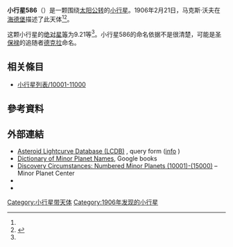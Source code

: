 {{Infobox planet
 | minorplanet     = yes
 | name            = 586 Thekla
 | background      = #D6D6D6
 | image = 
 | image_size      = 
 | caption         =
 | discovery_ref   =  <ref name="MPC-object" />
 | discoverer      = [[马克斯·沃夫|马克斯·沃夫]]
 | discovery_site  = [[海德堡|海德堡]]
 | discovered      = 1906年2月21日
 | mpc_name        = 586 Thekla
 | alt_names       = 586 Thekla
 | pronounced      = 
 | named_after     = <ref name="MPC-object" />
 | mp_category     = [[主帶小行星|主帶小行星]] <ref name="MPC-object" /><ref name="jpldata" />
 | orbit_ref       = <ref name="a">[http://ssd.jpl.nasa.gov/sbdb.cgi?sstr=586 586] {{Wayback|url=http://ssd.jpl.nasa.gov/sbdb.cgi?sstr=586 |date=20140902140555 }}，小行星數據庫瀏覽器（JPL Small-Body Database Browser）－[[美国国家航空航天局|美国国家航空航天局]]喷气推进实验室</ref>
 | epoch           = 2018-03-23.0（[[儒略日|JD]] 2458200.5）
 | uncertainty     = 0
 | observation_arc = 
 | aphelion = {{convert|3.227|AU|km|3|abbr=on|lk=out}}
 | perihelion      = {{convert|2.8598950|AU|km|3|abbr=on}}
 | semimajor       = 3.0432918
 | eccentricity    = 0.0602626
 | period          = 5.31[[儒略年|yr]]
 | mean_anomaly    = 69.15370[[度|°]]
 | mean_motion     = {{Deg2DMS|0.18564720|sup=ms}} / day
 | inclination     = 1.62651
 | asc_node        = 228.41768°
 | arg_peri        = 251.60728
 | mean_diameter   = 
 | rotation        = 
 | albedo          =
 | spectral_type   =
 | abs_magnitude   = 9.21<ref name="jpldata" />
}}
'''小行星586'''（{{lang-en|586 Thekla}}）是一颗围绕[[太阳|太阳]][[公转|公转]]的[[小行星|小行星]]。1906年2月21日，马克斯·沃夫在[[海德堡|海德堡]]描述了此天体<ref name="a" /><ref>{{cite news|title=小行星列表|url=http://cfa-www.harvard.edu/iau/lists/NumberedMPs.txt|accessdate=2018-10-19|newspaper=哈佛大学|archive-date=2008-05-17|archive-url=https://web.archive.org/web/20080517010638/http://cfa-www.harvard.edu/iau/lists/NumberedMPs.txt|dead-url=no}}</ref>。

这颗小行星的[[绝对星等|绝对星等]]为9.21等<ref name="a" />。小行星586的命名依据不是很清楚，可能是[[保罗|圣保禄]]的追随者[[德克拉|德克拉]]命名。


== 相关條目 ==
*[[小行星列表/10001-11000|小行星列表/10001-11000]]

== 參考資料 ==
{{reflist|refs=

<ref name="jpldata">{{cite web
 |type         = 2018-01-26 last obs.
 |title        = JPL Small-Body Database Browser:586 Thekla-586 Thekla
 |url          = https://ssd.jpl.nasa.gov/sbdb.cgi?sstr=586
 |publisher    = [[Jet_Propulsion_Laboratory|Jet Propulsion Laboratory]]
 |accessdate   = 28 March 2018
 |archive-date = 2020-10-22
 |archive-url  = https://web.archive.org/web/20201022131723/https://ssd.jpl.nasa.gov/sbdb.cgi?sstr=586
 |dead-url     = no
}}</ref>

<ref name="MPC-object">{{cite web
  |title      = 586 Thekla
  |work      = Minor Planet Center
  |url      = https://www.minorplanetcenter.net/db_search/show_object?object_id=586
  |accessdate      = 28 March 2018
  |archive-date      = 2016-03-04
  |archive-url      = https://web.archive.org/web/20160304104127/http://minorplanetcenter.net/db_search/show_object?object_id=586
  |dead-url      = no
  }}</ref>

}}

==  外部連結 ==
* [http://www.minorplanet.info/PHP/lcdbsummaryquery.php Asteroid Lightcurve Database (LCDB)] {{Wayback|url=http://www.minorplanet.info/PHP/lcdbsummaryquery.php |date=20171210173955 }}, query form ([http://www.minorplanet.info/lightcurvedatabase.html info] {{Wayback|url=http://www.minorplanet.info/lightcurvedatabase.html |date=20171216050541 }})
* [https://books.google.com/books?id=aeAg1X7afOoC&pg Dictionary of Minor Planet Names], Google books
* [http://www.minorplanetcenter.net/iau/lists/NumberedMPs010001.html Discovery Circumstances: Numbered Minor Planets (10001)-(15000)] {{Wayback|url=http://www.minorplanetcenter.net/iau/lists/NumberedMPs010001.html |date=20180612162317 }} – Minor Planet Center
* {{AstDys|586}}
* {{JPL small body}}

{{Minor Planet Number|[[小行星585|小行星585]]|[[小行星587|小行星587]]}}
{{小天体}}

[[Category:小行星带天体|Category:小行星带天体]]
[[Category:1906年发现的小行星|Category:1906年发现的小行星]]